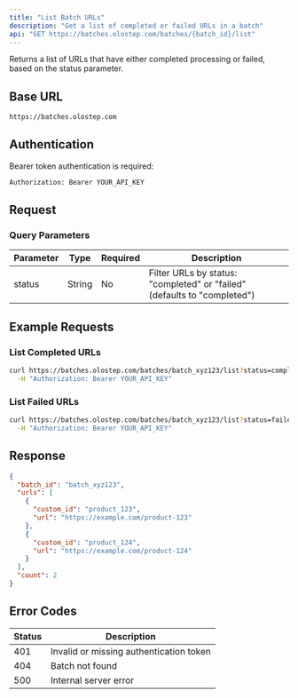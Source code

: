 ```yaml
---
title: "List Batch URLs"
description: "Get a list of completed or failed URLs in a batch"
api: "GET https://batches.olostep.com/batches/{batch_id}/list"
---
```


Returns a list of URLs that have either completed processing or failed, based on the status parameter.

## Base URL

```bash
https://batches.olostep.com
```

## Authentication

Bearer token authentication is required:

```bash
Authorization: Bearer YOUR_API_KEY
```

## Request

### Query Parameters

| Parameter | Type   | Required | Description                                                         |
|-----------|--------|----------|---------------------------------------------------------------------|
| status    | String | No       | Filter URLs by status: "completed" or "failed" (defaults to "completed") |

## Example Requests

### List Completed URLs
```bash
curl https://batches.olostep.com/batches/batch_xyz123/list?status=completed \
  -H "Authorization: Bearer YOUR_API_KEY"
```

### List Failed URLs
```bash
curl https://batches.olostep.com/batches/batch_xyz123/list?status=failed \
  -H "Authorization: Bearer YOUR_API_KEY"
```

## Response

```json
{
  "batch_id": "batch_xyz123",
  "urls": [
    {
      "custom_id": "product_123",
      "url": "https://example.com/product-123"
    },
    {
      "custom_id": "product_124",
      "url": "https://example.com/product-124"
    }
  ],
  "count": 2
}
```

## Error Codes

| Status | Description                                      |
|--------|--------------------------------------------------|
| 401    | Invalid or missing authentication token          |
| 404    | Batch not found                                  |
| 500    | Internal server error                            |


